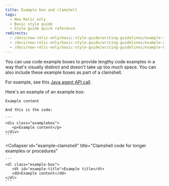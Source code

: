 ```yaml
---
title: Example box and clamshell
tags:
  - New Relic only
  - Basic style guide
  - Style guide quick reference
redirects:
  - /docs/new-relic-only/basic-style-guide/writing-guidelines/example-shell
  - /docs/new-relic-only/basic-style-guide/writing-guidelines/example-clamshell
  - /docs/new-relic-only/basic-style-guide/writing-guidelines/example-box-clamshell
---
```


You can use code example boxes to provide lengthy code examples in a way that's visually distinct and doesn't take up too much space. You can also include these example boxes as part of a clamshell.

For example, see this [Java agent API call](/docs/agents/java-agent/custom-instrumentation/java-agent-api-example-program#complete-api-example).

<CollapserGroup>
  <Collapser
    id="example-class"
    title="Class code for short examples"
  >
    Here's an example of an example box:

    Example content

    And this is the code:

    ```
    <div class="examplebox">
       <p>Example content</p>
    </div>
    ```
  </Collapser>

  <Collapser
    id="example-clamshell"
    title="Clamshell code for longer examples or procedures"
  >
    ```
    <dl class="example-box">
       <dt id="example-title">Example title</dt>
       <dd>Example content</dd>
    </dl>
    ```
  </Collapser>
</CollapserGroup>
